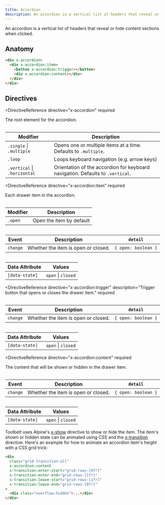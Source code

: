 ```yaml
---
title: Accordion
description: An accordion is a vertical list of headers that reveal or hide content sections when clicked.
---
```



<Toolbelt />

<Lede>
  An accordion is a vertical list of headers that reveal or hide content
  sections when clicked.
</Lede>

<AccordionDemo />

## Anatomy

```html
<div x-accordion>
  <div x-accordion:item>
    <button x-accordion:trigger></button>
    <div x-accordion:content></div>
  </div>
</div>
```

## Directives

<DirectiveReference
  directive="x-accordion"
  required
>
  The root element for the accordion.

  <Table>

| Modifier                     | Description                                                                    |
| ---------------------------- | ------------------------------------------------------------------------------ |
| `.single` \| `.multiple`     | Opens one or multiple items at a time. Defaults to `.multiple`.                |
| `.loop`                      | Loops keyboard navigation (e.g. arrow keys)                                    |
| `.vertical` \| `.horizontal` | Orientation of the accordion for keyboard navigation. Defaults to `.vertical`. |

  </Table>
</DirectiveReference>

<DirectiveReference
  directive="x-accordion:item"
  required
>
  Each drawer item in the accordion.

  <Table>

| Modifier | Description              |
| -------- | ------------------------ |
| `.open`  | Open the item by default |

  </Table>

  <Table>

| Event    | Description                         | `detail`            |
| -------- | ----------------------------------- | ------------------- |
| `change` | Whether the item is open or closed. | `{ open: boolean }` |

  </Table>

  <Table>

| Data Attribute | Values             |
| -------------- | ------------------ |
| `[data-state]` | `open` \| `closed` |

  </Table>
</DirectiveReference>

<DirectiveReference
  directive="x-accordion:trigger"
  description="Trigger button that opens or closes the drawer item."
  required
>
  <Table>

| Event    | Description                         | `detail`            |
| -------- | ----------------------------------- | ------------------- |
| `change` | Whether the item is open or closed. | `{ open: boolean }` |

  </Table>

  <Table>

| Data Attribute | Values             |
| -------------- | ------------------ |
| `[data-state]` | `open` \| `closed` |

  </Table>
</DirectiveReference>

<DirectiveReference
  directive="x-accordion:content"
  required
>
  The content that will be shown or hidden in the drawer item.

  <Table>

| Event    | Description                         | `detail`            |
| -------- | ----------------------------------- | ------------------- |
| `change` | Whether the item is open or closed. | `{ open: boolean }` |

  </Table>

  <Table>

| Data Attribute | Values             |
| -------------- | ------------------ |
| `[data-state]` | `open` \| `closed` |

  </Table>

Toolbelt uses Alpine's [x-show](https://alpinejs.dev/directives/show) directive to show or hide the item.
The item's shown or hidden state can be animated using CSS and the [x-transition](https://alpinejs.dev/directives/transition#applying-css-classes) directive. Here's an example for how to animate an accordion item's height with a CSS grid trick:

```html
<div
  class="grid transition-all"
  x-accordion:content
  x-transition:enter-start="grid-rows-[0fr]"
  x-transition:enter-end="grid-rows-[1fr]"
  x-transition:leave-start="grid-rows-[1fr]"
  x-transition:leave-end="grid-rows-[0fr]"
>
  <div class="overflow-hidden">...</div>
</div>
```

</DirectiveReference>
